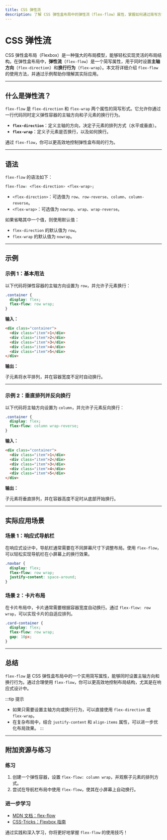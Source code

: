 ```yaml
---
title: CSS 弹性流
description: 了解 CSS 弹性盒布局中的弹性流（flex-flow）属性，掌握如何通过简写方式同时设置主轴方向和换行行为。
---
```


# CSS 弹性流

CSS 弹性盒布局（Flexbox）是一种强大的布局模型，能够轻松实现灵活的布局结构。在弹性盒布局中，**弹性流**（`flex-flow`）是一个简写属性，用于同时设置**主轴方向**（`flex-direction`）和**换行行为**（`flex-wrap`）。本文将详细介绍 `flex-flow` 的使用方法，并通过示例帮助你理解其实际应用。

---

## 什么是弹性流？

`flex-flow` 是 `flex-direction` 和 `flex-wrap` 两个属性的简写形式。它允许你通过一行代码同时定义弹性容器的主轴方向和子元素的换行行为。

- **`flex-direction`**：定义主轴的方向，决定子元素的排列方式（水平或垂直）。
- **`flex-wrap`**：定义子元素是否换行，以及如何换行。

通过 `flex-flow`，你可以更高效地控制弹性盒布局的行为。

---

## 语法

`flex-flow` 的语法如下：

```css
flex-flow: <flex-direction> <flex-wrap>;
```

- `<flex-direction>`：可选值为 `row`、`row-reverse`、`column`、`column-reverse`。
- `<flex-wrap>`：可选值为 `nowrap`、`wrap`、`wrap-reverse`。

如果省略其中一个值，则使用默认值：
- `flex-direction` 的默认值为 `row`。
- `flex-wrap` 的默认值为 `nowrap`。

---

## 示例

### 示例 1：基本用法

以下代码将弹性容器的主轴方向设置为 `row`，并允许子元素换行：

```css
.container {
  display: flex;
  flex-flow: row wrap;
}
```

**输入：**

```html
<div class="container">
  <div class="item">1</div>
  <div class="item">2</div>
  <div class="item">3</div>
  <div class="item">4</div>
  <div class="item">5</div>
</div>
```

**输出：**

子元素将水平排列，并在容器宽度不足时自动换行。

---

### 示例 2：垂直排列并反向换行

以下代码将主轴方向设置为 `column`，并允许子元素反向换行：

```css
.container {
  display: flex;
  flex-flow: column wrap-reverse;
}
```

**输入：**

```html
<div class="container">
  <div class="item">1</div>
  <div class="item">2</div>
  <div class="item">3</div>
  <div class="item">4</div>
  <div class="item">5</div>
</div>
```

**输出：**

子元素将垂直排列，并在容器高度不足时从底部开始换行。

---

## 实际应用场景

### 场景 1：响应式导航栏

在响应式设计中，导航栏通常需要在不同屏幕尺寸下调整布局。使用 `flex-flow`，可以轻松实现导航栏在小屏幕上的换行效果。

```css
.navbar {
  display: flex;
  flex-flow: row wrap;
  justify-content: space-around;
}
```

### 场景 2：卡片布局

在卡片布局中，卡片通常需要根据容器宽度自动换行。通过 `flex-flow: row wrap`，可以实现卡片的自适应排列。

```css
.card-container {
  display: flex;
  flex-flow: row wrap;
  gap: 10px;
}
```

---

## 总结

`flex-flow` 是 CSS 弹性盒布局中的一个实用简写属性，能够同时设置主轴方向和换行行为。通过合理使用 `flex-flow`，你可以更高效地控制布局结构，尤其是在响应式设计中。

:::tip 提示
- 如果只需要设置主轴方向或换行行为，可以直接使用 `flex-direction` 或 `flex-wrap`。
- 在复杂布局中，结合 `justify-content` 和 `align-items` 属性，可以进一步优化布局效果。
:::

---

## 附加资源与练习

### 练习
1. 创建一个弹性容器，设置 `flex-flow: column wrap`，并观察子元素的排列方式。
2. 尝试在导航栏布局中使用 `flex-flow`，使其在小屏幕上自动换行。

### 进一步学习
- [MDN 文档：flex-flow](https://developer.mozilla.org/zh-CN/docs/Web/CSS/flex-flow)
- [CSS-Tricks：Flexbox 指南](https://css-tricks.com/snippets/css/a-guide-to-flexbox/)

通过实践和深入学习，你将更好地掌握 `flex-flow` 的使用技巧！
